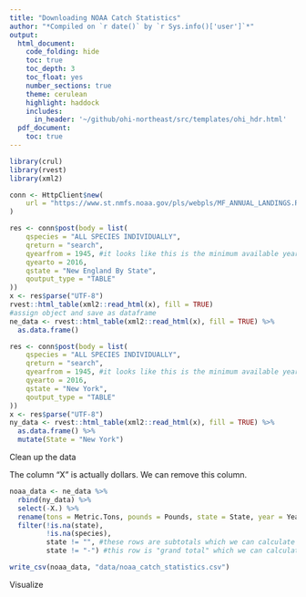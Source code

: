 ```yaml
---
title: "Downloading NOAA Catch Statistics"
author: "*Compiled on `r date()` by `r Sys.info()['user']`*"
output: 
  html_document:
    code_folding: hide
    toc: true
    toc_depth: 3
    toc_float: yes
    number_sections: true
    theme: cerulean
    highlight: haddock
    includes: 
      in_header: '~/github/ohi-northeast/src/templates/ohi_hdr.html'
  pdf_document:
    toc: true
---
```



```r
library(crul)
library(rvest)
library(xml2)
```



```r
conn <- HttpClient$new(
	url = "https://www.st.nmfs.noaa.gov/pls/webpls/MF_ANNUAL_LANDINGS.RESULTS"
)
```


```r
res <- conn$post(body = list(
	qspecies = "ALL SPECIES INDIVIDUALLY",
	qreturn = "search",
	qyearfrom = 1945, #it looks like this is the minimum available year for this region. I originally used 1900 as qyearfrom and 1945 was min returned.
	qyearto = 2016,
	qstate = "New England By State",
	qoutput_type = "TABLE"
))
x <- res$parse("UTF-8")
rvest::html_table(xml2::read_html(x), fill = TRUE) 
#assign object and save as dataframe
ne_data <- rvest::html_table(xml2::read_html(x), fill = TRUE) %>% 
  as.data.frame()

```

```r

res <- conn$post(body = list(
	qspecies = "ALL SPECIES INDIVIDUALLY",
	qreturn = "search",
	qyearfrom = 1945, #it looks like this is the minimum available year for this region. I originally used 1900 as qyearfrom and 1945 was min returned.
	qyearto = 2016,
	qstate = "New York",
	qoutput_type = "TABLE"
))
x <- res$parse("UTF-8")
ny_data <- rvest::html_table(xml2::read_html(x), fill = TRUE) %>% 
  as.data.frame() %>%
  mutate(State = "New York")

```

Clean up the data

The column "X" is actually dollars. We can remove this column.

```r

noaa_data <- ne_data %>%
  rbind(ny_data) %>%
  select(-X.) %>%
  rename(tons = Metric.Tons, pounds = Pounds, state = State, year = Year, species = Species) %>%
  filter(!is.na(state),
         !is.na(species),
         state != "", #these rows are subtotals which we can calculate on our own
         state != "-") #this row is "grand total" which we can calculate on our own

write_csv(noaa_data, "data/noaa_catch_statistics.csv")
```


Visualize

```r


```






